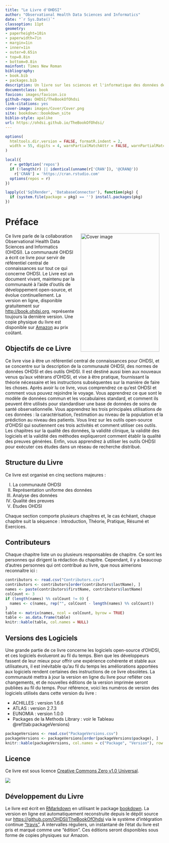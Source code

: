 ```yaml
---
title: "Le Livre d'OHDSI"
author: "Observational Health Data Sciences and Informatics"
date: "`r Sys.Date()`"
classoption: 11pt
geometry:
- paperheight=10in
- paperwidth=7in
- margin=1in
- inner=1in
- outer=0.65in
- top=0.8in
- bottom=0.8in
mainfont: Times New Roman
bibliography:
- book.bib
- packages.bib
description: Un livre sur les sciences et l'informatique des données de santé observationnelles (OHDSI). Il décrit la communauté OHDSI, les standards ouverts et les logiciels open-source.
documentclass: book
favicon: images/favicon.ico
github-repo: OHDSI/TheBookOfOhdsi
link-citations: yes
cover-image: images/Cover/Cover.png
site: bookdown::bookdown_site
biblio-style: apalike
url: https://ohdsi.github.io/TheBookOfOhdsi/
---
```


```r
options(
  htmltools.dir.version = FALSE, formatR.indent = 2,
  width = 55, digits = 4, warnPartialMatchAttr = FALSE, warnPartialMatchDollar = FALSE
)

local({
  r = getOption('repos')
  if (!length(r) || identical(unname(r['CRAN']), '@CRAN@'))
    r['CRAN'] = 'https://cran.rstudio.com'
  options(repos = r)
})

lapply(c('SqlRender', 'DatabaseConnector'), function(pkg) {
  if (system.file(package = pkg) == '') install.packages(pkg)
})
```

# Préface {-}

<img src="images/Cover/Cover.png" width="250" height="375" alt="Cover image" align="right" style="margin: 0 1em 0 1em" /> Ce livre parle de la collaboration Observational Health Data Sciences and Informatics (OHDSI). La communauté OHDSI a écrit ce livre pour servir de référentiel central de connaissances sur tout ce qui concerne OHDSI. Le Livre est un document vivant, maintenu par la communauté à l'aide d'outils de développement open-source, et évolue continuellement. La version en ligne, disponible gratuitement sur [http://book.ohdsi.org](http://book.ohdsi.org), représente toujours la dernière version. Une copie physique du livre est disponible sur [Amazon](https://www.amazon.com/OHDSI-Observational-Health-Sciences-Informatics/dp/1088855199) au prix coûtant.


## Objectifs de ce Livre {-}

Ce livre vise à être un référentiel central de connaissances pour OHDSI, et se concentre sur la description de la communauté OHDSI, des normes de données OHDSI et des outils OHDSI. Il est destiné aussi bien aux nouveaux venus qu'aux vétérans d'OHDSI, et vise à être pratique, fournissant la théorie nécessaire et les instructions subséquentes sur la manière de faire les choses. Après avoir lu ce livre, vous comprendrez ce qu'est OHDSI et comment vous pouvez rejoindre le voyage. Vous apprendrez ce que sont le modèle de données commun et les vocabulaires standard, et comment ils peuvent être utilisés pour standardiser une base de données de soins de santé observationnelle. Vous apprendrez les trois principales utilisations de ces données : la caractérisation, l'estimation au niveau de la population et la prédiction au niveau des patients. Vous lirez sur les outils open-source d'OHDSI qui soutiennent ces trois activités et comment utiliser ces outils. Les chapitres sur la qualité des données, la validité clinique, la validité des logiciels et la validité des méthodes expliqueront comment établir la qualité des preuves générées. Enfin, vous apprendrez à utiliser les outils OHDSI pour exécuter ces études dans un réseau de recherche distribué.


## Structure du Livre {-}

Ce livre est organisé en cinq sections majeures :

I) La communauté OHDSI
II) Représentation uniforme des données
III) Analyse des données
IV) Qualité des preuves
V) Études OHDSI

Chaque section comporte plusieurs chapitres et, le cas échéant, chaque chapitre suit la séquence : Introduction, Théorie, Pratique, Résumé et Exercices.


## Contributeurs {-}

Chaque chapitre liste un ou plusieurs responsables de chapitre. Ce sont les personnes qui dirigent la rédaction du chapitre. Cependant, il y a beaucoup d'autres personnes qui ont contribué au livre, que nous aimerions reconnaître ici :

```r
contributors <- read.csv("Contributors.csv")
contributors <- contributors[order(contributors$lastName), ]
names <- paste(contributors$firstName, contributors$lastName)
colCount <- 3
if (length(names) %% colCount != 0) {
  names <- c(names, rep("", colCount - length(names) %% colCount))
}
table <- matrix(names, ncol = colCount, byrow = TRUE)
table <- as.data.frame(table)
knitr::kable(table, col.names = NULL)
```


## Versions des Logiciels {-}

Une grande partie de ce livre concerne les logiciels open-source d'OHDSI, et ces logiciels évolueront au fil du temps. Bien que les développeurs fassent de leur mieux pour offrir une expérience cohérente et stable aux utilisateurs, il est inévitable qu'au fil du temps les améliorations apportées aux logiciels rendent certaines des instructions de ce livre obsolètes. La communauté mettra à jour la version en ligne du livre pour refléter ces changements, et de nouvelles éditions de la version imprimée seront publiées au fil du temps. Pour référence, voici les numéros de version des logiciels utilisés dans cette version du livre :

- ACHILLES : version 1.6.6
- ATLAS : version 2.7.3
- EUNOMIA : version 1.0.0
- Packages de la Methods Library : voir le Tableau \@ref(tab:packageVersions)

```r
packageVersions <- read.csv("PackageVersions.csv")
packageVersions <- packageVersions[order(packageVersions$package), ]
knitr::kable(packageVersions, col.names = c("Package", "Version"), row.names = FALSE, booktabs = TRUE, caption = "Versions des packages dans la Methods Library utilisés dans ce livre.")
```


## Licence {-}

Ce livre est sous licence [Creative Commons Zero v1.0 Universal](http://creativecommons.org/publicdomain/zero/1.0/).

![](images/Preface/cc0.png)


## Développement du Livre {-}

Le livre est écrit en [RMarkdown](https://rmarkdown.rstudio.com) en utilisant le package [bookdown](https://bookdown.org). La version en ligne est automatiquement reconstruite depuis le dépôt source sur [https://github.com/OHDSI/TheBookOfOhdsi](https://github.com/OHDSI/TheBookOfOhdsi) via le système d'intégration continue ["travis"](http://travis-ci.org/). À intervalles réguliers, un instantané de l'état du livre est pris et marqué comme une "édition". Ces éditions seront disponibles sous forme de copies physiques sur Amazon.
